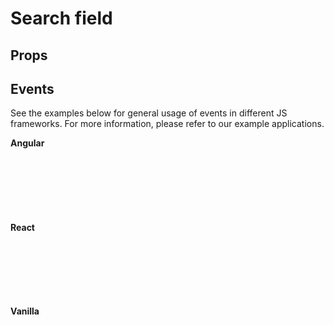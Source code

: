  
<Meta of={SearchFieldStories} />

# Search field

<Canvas of={SearchFieldStories.Default} sourceState="shown" />

## Props

<Controls />

## Events
See the examples below for general usage of events in different JS frameworks.
For more information, please refer to our example applications.

<b>Angular</b>

```js
//app.component.js
handleSearchField(event: any) {
  console.log("searchField value change: ", event.detail)
}
//app.component.html
<ifx-search-field size="m" disabled="false" show-delete-icon="true" (ifxInput)="handleSearchField($event)"></ifx-search-field>
```

<b>React</b>

```js
//MyComponent.js
const handleSearch = (event) => {
  console.log("handling input: ", event.detail)
};
...
<IfxSearchField disabled="false" size='m' show-delete-icon="true" onIfxInput={handleSearch}></IfxSearchField>
```

<b>Vanilla</b>

```js
//index.html
const searchField = document.querySelector('#search-field');
searchField.addEventListener('ifxInput', (event) => {
  console.log("search field value", event.detail);
});
<ifx-search-field id="search-field" size="m" disabled="false" show-delete-icon="true"></ifx-search-field>
```
